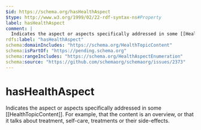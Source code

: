```yaml
---
$id: https://schema.org/hasHealthAspect
$type: http://www.w3.org/1999/02/22-rdf-syntax-ns#Property
label: hasHealthAspect
comment: |
  Indicates the aspect or aspects specifically addressed in some [[HealthTopicContent]]. For example, that the content is an overview, or that it talks about treatment, self-care, treatments or their side-effects.
rdfs:label: "hasHealthAspect"
schema:domainIncludes: "https://schema.org/HealthTopicContent"
schema:isPartOf: "https://pending.schema.org"
schema:rangeIncludes: "https://schema.org/HealthAspectEnumeration"
schema:source: "https://github.com/schemaorg/schemaorg/issues/2373"
---
```


# hasHealthAspect

Indicates the aspect or aspects specifically addressed in some [[HealthTopicContent]]. For example, that the content is an overview, or that it talks about treatment, self-care, treatments or their side-effects.

